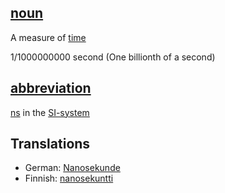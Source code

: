 ==[[noun]]==

A measure of [[time]]

1/1000000000 second (One billionth of a second)

==[[abbreviation]]== 

[[ns]] in the [[SI-system]]

==Translations==
*German: [[Nanosekunde]]
*Finnish: [[nanosekuntti]]
